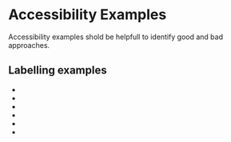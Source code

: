 
<Meta title="Concepts/Developer/Accessibility/AccessibilityExamples/List of examples" />

# Accessibility Examples

Accessibility examples shold be helpfull to identify good and bad approaches.

## Labelling examples

- <FullscreenLink content="Avoid action in accessibility name" parent={parentPath} story="avoid-action-example" />
- <FullscreenLink
    content="Avoid component type in accessibility name"
    parent={parentPath}
    story="avoid-component-type-example"
  />
- <FullscreenLink content="Avoid state in accessibility name" parent={parentPath} story="avoid-state-example" />
- <FullscreenLink content="Avoid position in accessibility name" parent={parentPath} story="avoid-position-example" />
- <FullscreenLink
    content="Avoid repeating text for item within one component"
    parent={parentPath}
    story="no-repeat-text"
  />
- <FullscreenLink content="Avoid focus text element" parent={parentPath} story="no-focusable-text" />
